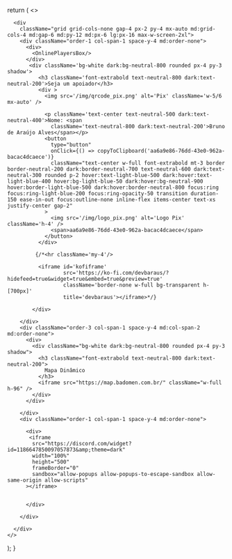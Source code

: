 
  return (
    <>
      <Hero/>

      <div
        className="grid grid-cols-none gap-4 px-2 py-4 mx-auto md:grid-cols-4 md:gap-6 md:py-12 md:px-6 lg:px-16 max-w-screen-2xl">
        <div className="order-1 col-span-1 space-y-4 md:order-none">
          <div>
            <OnlinePlayersBox/>
          </div>
           <div className='bg-white dark:bg-neutral-800 rounded px-4 py-3 shadow'>
              <h3 className='font-extrabold text-neutral-800 dark:text-neutral-200'>Seja um apoiador</h3>
              <div >
                <img src='/img/qrcode_pix.png' alt='Pix' className='w-5/6 mx-auto' />

                <p className='text-center text-neutral-500 dark:text-neutral-400'>Nome: <span
                  className='text-neutral-800 dark:text-neutral-200'>Bruno de Araújo Alves</span></p>
                <button
                  type="button"
                  onClick={() => copyToClipboard('aa6a9e86-76dd-43e0-962a-bacac4dcaece')}
                  className="text-center w-full font-extrabold mt-3 border border-neutral-200 dark:border-neutral-700 text-neutral-600 dark:text-neutral-300 rounded p-2 hover:text-light-blue-500 dark:hover:text-light-blue-400 hover:bg-light-blue-50 dark:hover:bg-neutral-900 hover:border-light-blue-500 dark:hover:border-neutral-800 focus:ring focus:ring-light-blue-200 focus:ring-opacity-50 transition duration-150 ease-in-out focus:outline-none inline-flex items-center text-xs justify-center gap-2"
                >
                  <img src='/img/logo_pix.png' alt='Logo Pix' className='h-4' />
                  <span>aa6a9e86-76dd-43e0-962a-bacac4dcaece</span>
                </button>
              </div>

             {/*<hr className='my-4'/>

              <iframe id='kofiframe'
                      src='https://ko-fi.com/devbaraus/?hidefeed=true&widget=true&embed=true&preview=true'
                      className='border-none w-full bg-transparent h-[700px]'
                      title='devbaraus'></iframe>*/}

            </div>
         
        </div>
        <div className="order-3 col-span-1 space-y-4 md:col-span-2 md:order-none">
          <div>
            <div className="bg-white dark:bg-neutral-800 rounded px-4 py-3 shadow">
              <h3 className="font-extrabold text-neutral-800 dark:text-neutral-200">
                Mapa Dinâmico
              </h3>
              <iframe src="https://map.badomen.com.br/" className="w-full h-96" />
            </div>
          </div>

        </div>
        <div className="order-1 col-span-1 space-y-4 md:order-none">

          <div>
           <iframe
            src="https://discord.com/widget?id=1186647850097057873&amp;theme=dark"
            width="100%"
            height="500"
            frameBorder="0"
            sandbox="allow-popups allow-popups-to-escape-sandbox allow-same-origin allow-scripts"
          ></iframe>
 

          </div>

        </div>

      </div>
    </>
  );
}